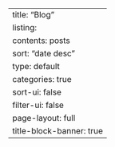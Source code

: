 ---
title: "Blog"
listing:
    contents: posts
    sort: "date desc"
    type: default
    categories: true
    sort-ui: false
    filter-ui: false 
page-layout: full
title-block-banner: true
---